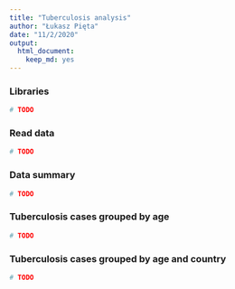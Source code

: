 ```yaml
---
title: "Tuberculosis analysis"
author: "Łukasz Pięta"
date: "11/2/2020"
output: 
  html_document: 
    keep_md: yes
---
```

### Libraries

```r
# TODO
```

### Read data

```r
# TODO
```

### Data summary

```r
# TODO
```

### Tuberculosis cases grouped by age

```r
# TODO
```

### Tuberculosis cases grouped by age and country

```r
# TODO
```
